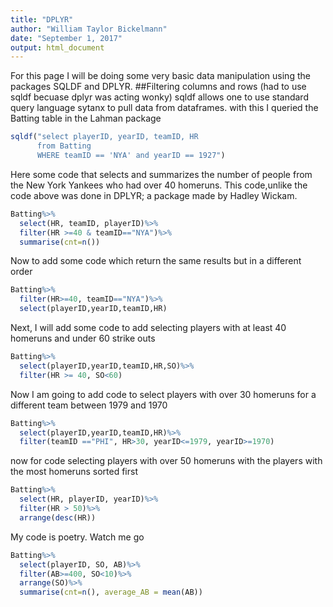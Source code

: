 ```yaml
---
title: "DPLYR"
author: "William Taylor Bickelmann"
date: "September 1, 2017"
output: html_document
---
```

For this page I will be doing some very basic data manipulation using the packages SQLDF and DPLYR. 
##Filtering columns and rows
(had to use sqldf becuase dplyr was acting wonky)
sqldf allows one to use standard query language sytanx to pull data from dataframes.
with this I queried the Batting table in the Lahman package


```r
sqldf("select playerID, yearID, teamID, HR 
      from Batting
      WHERE teamID == 'NYA' and yearID == 1927")
```

Here some code that selects and summarizes the number of people from the New York Yankees who had over 40 homeruns. This code,unlike the code above was done in DPLYR; a package made by Hadley Wickam.

```r
Batting%>%
  select(HR, teamID, playerID)%>%
  filter(HR >=40 & teamID=="NYA")%>%
  summarise(cnt=n())
```

Now to add some code which return the same results but in a different order

```r
Batting%>%
  filter(HR>=40, teamID=="NYA")%>%
  select(playerID,yearID,teamID,HR)
```

Next, I will add some code to add selecting players with at least 40 homeruns and under 60 strike outs

```r
Batting%>%
  select(playerID,yearID,teamID,HR,SO)%>%
  filter(HR >= 40, SO<60)
```
Now I am going to add code to select players with over 30 homeruns for a different team between 1979 and 1970

```r
Batting%>%
  select(playerID,yearID,teamID,HR)%>%
  filter(teamID =="PHI", HR>30, yearID<=1979, yearID>=1970)
```


now for code selecting players with over 50 homeruns with the players with the most homeruns sorted first
```r

Batting%>%
  select(HR, playerID, yearID)%>%
  filter(HR > 50)%>%
  arrange(desc(HR))
```

My code is poetry. Watch me go

```r
Batting%>%
  select(playerID, SO, AB)%>%
  filter(AB>=400, SO<10)%>%
  arrange(SO)%>%
  summarise(cnt=n(), average_AB = mean(AB))
```


